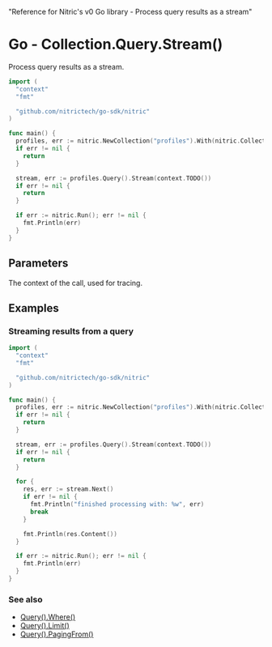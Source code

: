   "Reference for Nitric's v0 Go library - Process query results as a stream"

# Go - Collection.Query.Stream()

Process query results as a stream.

```go
import (
  "context"
  "fmt"

  "github.com/nitrictech/go-sdk/nitric"
)

func main() {
  profiles, err := nitric.NewCollection("profiles").With(nitric.CollectionReading)
  if err != nil {
    return
  }

  stream, err := profiles.Query().Stream(context.TODO())
  if err != nil {
    return
  }

  if err := nitric.Run(); err != nil {
    fmt.Println(err)
  }
}
```

## Parameters

<Properties>
  <Property name="ctx" required type="context">
    The context of the call, used for tracing.
  </Property>
</Properties>

## Examples

### Streaming results from a query

```go
import (
  "context"
  "fmt"

  "github.com/nitrictech/go-sdk/nitric"
)

func main() {
  profiles, err := nitric.NewCollection("profiles").With(nitric.CollectionReading)
  if err != nil {
    return
  }

  stream, err := profiles.Query().Stream(context.TODO())
  if err != nil {
    return
  }

  for {
    res, err := stream.Next()
    if err != nil {
      fmt.Println("finished processing with: %w", err)
      break
    }

    fmt.Println(res.Content())
  }

  if err := nitric.Run(); err != nil {
    fmt.Println(err)
  }
}
```

### See also

- [Query().Where()](./collection-query-where)
- [Query().Limit()](./collection-query-limit)
- [Query().PagingFrom()](./collection-query-pagingfrom)
